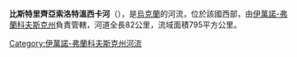 <!-- 檔案不存在 [[Image:Бистриця_Солотвинська.JPG|right]] -->

'''比斯特里齊亞索洛特溫西卡河'''（{{lang-uk|Бистриця Солотвинська}}），是[[烏克蘭|烏克蘭]]的河流，位於該國西部，由[[伊萬諾-弗蘭科夫斯克州|伊萬諾-弗蘭科夫斯克州]]負責管轄，河道全長82公里，流域面積795平方公里。

{{DEFAULTSORT:Бистриця Солотвинська}}
[[Category:伊萬諾-弗蘭科夫斯克州河流|Category:伊萬諾-弗蘭科夫斯克州河流]]


{{Ukraine-river-stub}}